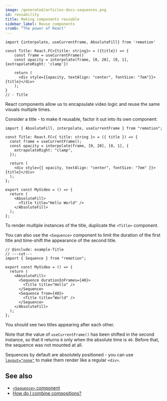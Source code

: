 ```yaml
---
image: /generated/articles-docs-sequences.png
id: reusability
title: Making components reusable
sidebar_label: Reuse components
crumb: "The power of React"
---
```


```twoslash include example
import {interpolate, useCurrentFrame, AbsoluteFill} from 'remotion'

const Title: React.FC<{title: string}> = ({title}) => {
    const frame = useCurrentFrame()
    const opacity = interpolate(frame, [0, 20], [0, 1], {extrapolateRight: 'clamp'})

    return (
      <div style={{opacity, textAlign: "center", fontSize: "7em"}}>{title}</div>
    );
}
// - Title
```

React components allow us to encapsulate video logic and reuse the same visuals multiple times.

Consider a title - to make it reusable, factor it out into its own component:

```tsx twoslash title="MyComposition.tsx"
import { AbsoluteFill, interpolate, useCurrentFrame } from "remotion";

const Title: React.FC<{ title: string }> = ({ title }) => {
  const frame = useCurrentFrame();
  const opacity = interpolate(frame, [0, 20], [0, 1], {
    extrapolateRight: "clamp",
  });

  return (
    <div style={{ opacity, textAlign: "center", fontSize: "7em" }}>{title}</div>
  );
};

export const MyVideo = () => {
  return (
    <AbsoluteFill>
      <Title title="Hello World" />
    </AbsoluteFill>
  );
};
```

To render multiple instances of the title, duplicate the `<Title>` component.

You can also use the `<Sequence>` component to limit the duration of the first title and time-shift the appearance of the second title.

```tsx twoslash
// @include: example-Title
// ---cut---
import { Sequence } from "remotion";

export const MyVideo = () => {
  return (
    <AbsoluteFill>
      <Sequence durationInFrames={40}>
        <Title title="Hello" />
      </Sequence>
      <Sequence from={40}>
        <Title title="World" />
      </Sequence>
    </AbsoluteFill>
  );
};
```

You should see two titles appearing after each other.

Note that the value of `useCurrentFrame()` has been shifted in the second instance, so that it returns `0` only when the absolute time is `40`. Before that, the sequence was not mounted at all.

Sequences by default are absolutely positioned - you can use [`layout="none"`](/docs/sequence#layout) to make them render like a regular `<div>`.

## See also

- [`<Sequence>` component](/docs/sequence)
- [How do I combine compositions?](/docs/miscellaneous/snippets/combine-compositions)
